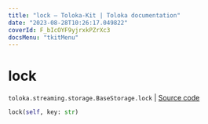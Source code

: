 ```yaml
---
title: "lock — Toloka-Kit | Toloka documentation"
date: "2023-08-28T10:26:17.049822"
coverId: F_bIcOYF9yjrxkPZrXc3
docsMenu: "tkitMenu"
---
```


# lock

`toloka.streaming.storage.BaseStorage.lock` | [Source code](https://github.com/Toloka/toloka-kit/blob/v1.2.1/src/streaming/storage.py#L28)

```python
lock(self, key: str)
```